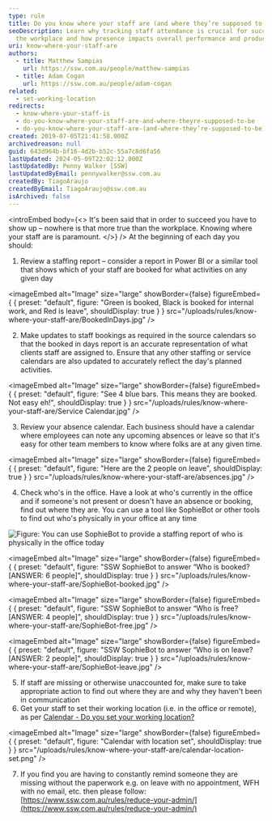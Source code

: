 ```yaml
---
type: rule
title: Do you know where your staff are (and where they’re supposed to be)?
seoDescription: Learn why tracking staff attendance is crucial for success in
  the workplace and how presence impacts overall performance and productivity.
uri: know-where-your-staff-are
authors:
  - title: Matthew Sampias
    url: https://ssw.com.au/people/matthew-sampias
  - title: Adam Cogan
    url: https://ssw.com.au/people/adam-cogan
related:
  - set-working-location
redirects:
  - know-where-your-staff-is
  - do-you-know-where-your-staff-are-and-where-theyre-supposed-to-be
  - do-you-know-where-your-staff-are-(and-where-they’re-supposed-to-be)
created: 2019-07-05T21:41:58.000Z
archivedreason: null
guid: 643d964b-bf16-4d2b-b52c-55a7c8d6fa56
lastUpdated: 2024-05-09T22:02:12.000Z
lastUpdatedBy: Penny Walker [SSW]
lastUpdatedByEmail: pennywalker@ssw.com.au
createdBy: TiagoAraujo
createdByEmail: TiagoAraujo@ssw.com.au
isArchived: false
---
```

<introEmbed
  body={<>
It's been said that in order to succeed you have to show up – nowhere is that more true than the workplace. Knowing where your staff are is paramount.
  </>}
/>
At the beginning of each day you should:

1. Review a staffing report – consider a report in Power BI or a similar tool that shows which of your staff are booked for what activities on any given day


<imageEmbed
  alt="Image"
  size="large"
  showBorder={false}
  figureEmbed={ {
    preset: "default",
    figure: "Green is booked, Black is booked for internal work, and Red is leave",
    shouldDisplay: true
  } }
  src="/uploads/rules/know-where-your-staff-are/BookedInDays.jpg"
/>

2. Make updates to staff bookings as required in the source calendars so that the booked in days report is an accurate representation of what clients staff are assigned to. Ensure that any other staffing or service calendars are also updated to accurately reflect the day's planned activities.


<imageEmbed
  alt="Image"
  size="large"
  showBorder={false}
  figureEmbed={ {
    preset: "default",
    figure: "See 4 blue bars. This means they are booked. Not easy eh!",
    shouldDisplay: true
  } }
  src="/uploads/rules/know-where-your-staff-are/Service Calendar.jpg"
/>

3. Review your absence calendar. Each business should have a calendar where employees can note any upcoming absences or leave so that it's easy for other team members to know where folks are at any given time.


<imageEmbed
  alt="Image"
  size="large"
  showBorder={false}
  figureEmbed={ {
    preset: "default",
    figure: "Here are the 2 people on leave",
    shouldDisplay: true
  } }
  src="/uploads/rules/know-where-your-staff-are/absences.jpg"
/>

4. Check who's in the office. Have a look at who's currently in the office and if someone's not present or doesn't have an absence or booking, find out where they are. You can use a tool like SophieBot or other tools to find out who's physically in your office at any time

![Figure: You can use
            SophieBot to provide a staffing report of who is physically in the office today](SophieBot.jpg)


<imageEmbed
  alt="Image"
  size="large"
  showBorder={false}
  figureEmbed={ {
    preset: "default",
    figure: "SSW SophieBot to answer “Who is booked? [ANSWER: 6 people]",
    shouldDisplay: true
  } }
  src="/uploads/rules/know-where-your-staff-are/SophieBot-booked.jpg"
/>


<imageEmbed
  alt="Image"
  size="large"
  showBorder={false}
  figureEmbed={ {
    preset: "default",
    figure: "SSW SophieBot to answer “Who is free? [ANSWER: 4 people]",
    shouldDisplay: true
  } }
  src="/uploads/rules/know-where-your-staff-are/SophieBot-free.jpg"
/>


<imageEmbed
  alt="Image"
  size="large"
  showBorder={false}
  figureEmbed={ {
    preset: "default",
    figure: "SSW SophieBot to answer “Who is on leave? [ANSWER: 2 people]",
    shouldDisplay: true
  } }
  src="/uploads/rules/know-where-your-staff-are/SophieBot-leave.jpg"
/>

5. If staff are missing or otherwise unaccounted for, make sure to take appropriate action to find out where they are and why they haven't been in communication
6. Get your staff to set their working location (i.e. in the office or remote), as per [Calendar - Do you set your working location?](https://www.ssw.com.au/rules/set-working-location/)


<imageEmbed
  alt="Image"
  size="large"
  showBorder={false}
  figureEmbed={ {
    preset: "default",
    figure: "Calendar with location set",
    shouldDisplay: true
  } }
  src="/uploads/rules/know-where-your-staff-are/calendar-location-set.png"
/>

7. If you find you are having to constantly remind someone they are missing without the paperwork e.g. on leave with no appointment, WFH with no email, etc. then please follow: [https://www.ssw.com.au/rules/reduce-your-admin/](https://www.ssw.com.au/rules/reduce-your-admin/)
